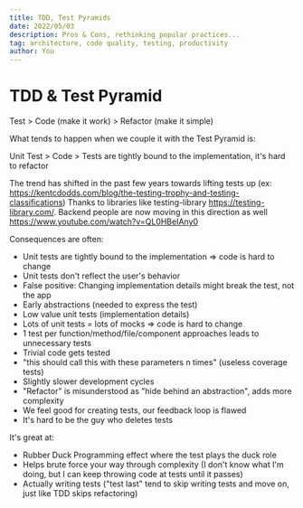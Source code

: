 ---
title: TDD, Test Pyramids
date: 2022/05/03
description: Pros & Cons, rethinking popular practices...
tag: architecture, code quality, testing, productivity
author: You
---

# TDD & Test Pyramid

Test > Code (make it work) > Refactor (make it simple)

What tends to happen when we couple it with the Test Pyramid is:

Unit Test > Code > Tests are tightly bound to the implementation, it's hard to refactor

The trend has shifted in the past few years towards lifting tests up (ex: https://kentcdodds.com/blog/the-testing-trophy-and-testing-classifications)
Thanks to libraries like testing-library https://testing-library.com/.
Backend people are now moving in this direction as well https://www.youtube.com/watch?v=QL0HBeIAny0

Consequences are often:

- Unit tests are tightly bound to the implementation => code is hard to change
- Unit tests don't reflect the user's behavior
- False positive: Changing implementation details might break the test, not the app
- Early abstractions (needed to express the test)
- Low value unit tests (implementation details)
- Lots of unit tests = lots of mocks => code is hard to change
- 1 test per function/method/file/component approaches leads to unnecessary tests
- Trivial code gets tested
- "this should call this with these parameters n times" (useless coverage tests)
- Slightly slower development cycles
- "Refactor" is misunderstood as "hide behind an abstraction", adds more complexity
- We feel good for creating tests, our feedback loop is flawed
- It's hard to be the guy who deletes tests

It's great at:

- Rubber Duck Programming effect where the test plays the duck role
- Helps brute force your way through complexity (I don't know what I'm doing, but I can keep throwing code at tests until it passes)
- Actually writing tests ("test last" tend to skip writing tests and move on, just like TDD skips refactoring)
